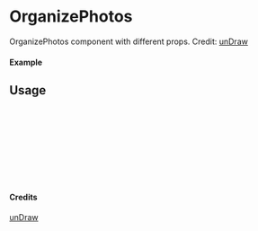 
<Meta of={OrganizePhotos} title="unDraw/OrganizePhotos" />

# OrganizePhotos

OrganizePhotos component with different props.
Credit: [unDraw](https://undraw.co/illustrations)

#### Example

<Canvas of={OrganizePhotos.Primary} />

## Usage

```ts
import { OrganizePhotos } from "yadl-ui";

const Example = () => {
  return (
      <OrganizePhotos />
  );
};

export default Example;
```

#### Credits
[unDraw](https://undraw.co/illustrations)
